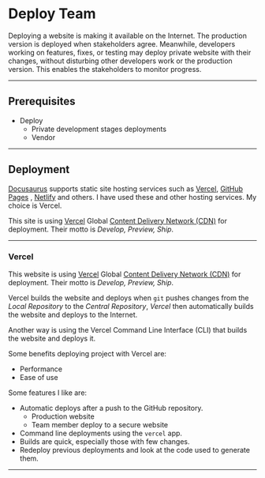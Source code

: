 # Deploy Team

Deploying a website is making it available on the Internet. The production version is deployed when stakeholders agree. Meanwhile, developers working on features, fixes, or testing may deploy private website with their changes, without disturbing other developers work or the production version. This enables the stakeholders to monitor progress.

---

## Prerequisites

- Deploy
  - Private development stages deployments
  - Vendor

---

## Deployment

[Docusaurus](https://docusaurus.io/docs#features) supports static site hosting services such as [Vercel](https://vercel.com/), [GitHub Pages](https://pages.github.com/) , [Netlify](https://www.netlify.com/) and others. I have used these and other hosting services. My choice is Vercel.

This site is using [Vercel](https://vercel.com/) Global [Content Delivery Network (CDN)](https://en.wikipedia.org/wiki/Content_delivery_network) for deployment. Their motto is _Develop, Preview, Ship_.

---

### Vercel

This website is using [Vercel](https://vercel.com/) Global [Content Delivery Network (CDN)](https://en.wikipedia.org/wiki/Content_delivery_network) for deployment. Their motto is _Develop, Preview, Ship_.

Vercel builds the website and deploys when `git` pushes changes from the _Local Repository_ to the _Central Repository_, _Vercel_ then automatically builds the website and deploys to the Internet.

Another way is using the Vercel Command Line Interface (CLI) that builds the website and deploys it.

Some benefits deploying project with Vercel are:

- Performance
- Ease of use

Some features I like are:

- Automatic deploys after a push to the GitHub repository.
  - Production website
  - Team member deploy to a secure website
- Command line deployments using the `vercel` app.
- Builds are quick, especially those with few changes.
- Redeploy previous deployments and look at the code used to generate them.

---
